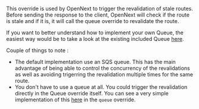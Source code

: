 This override is used by OpenNext to trigger the revalidation of stale routes.
Before sending the response to the client, OpenNext will check if the route is stale and if it is, it will call the queue override to revalidate the route.

If you want to better understand how to implement your own Queue, the easiest way would be to take a look at the existing included Queue [here](https://github.com/opennextjs/opennextjs-aws/tree/main/packages/open-next/src/overrides/queue).

Couple of things to note :
- The default implementation use an SQS queue. This has the main advantage of being able to control the concurrency of the revalidations as well as avoiding trigerring the revalidation multiple times for the same route.
- You don't have to use a queue at all. You could trigger the revalidation directly in the Queue override itself. You can see a very simple implementation of this [here](/aws/contribute/local_run#devqueuets) in the `queue` override.